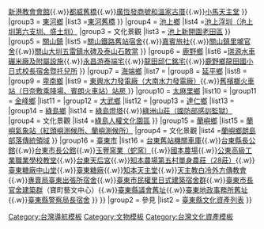{{Navbox
|name=臺東縣文化資產
|title=[[臺東縣文化資產|{{fontcolor|white|臺東縣文化資產}}]]
|style=width:100%;
| state = collapsed
|titlestyle = background:#E1571B;color:white;
|group1 = 文化資產
|list1 ={{Navbox subgroup
|group1 = [[長濱鄉]]
|list1 ={{Navbox subgroup
|group1 = 縣定遺址
|list1 =
|group2 = 國定遺址
|list2 =[[八仙洞遺址]]
|group3 = 歷史建築
|list3 =[[樟原橋]]
}}
|group2 = [[成功鎮]]
|list2 ={{Navbox subgroup
|group1 = 縣定遺址
|list1 =
|group2 = 國定遺址
|list2 =
|group3 = 歷史建築
|list3 =[[小馬隧道|泰源隧道(小馬隧道)]]{{.w}}[[宜灣長老教會]]{{.w}}[[宜灣天主堂]]{{.w}}[[新港教會會館]]{{.w}}[[都威舊橋]]{{.w}}[[小港漁港 (台東)#文化遺址|廣恆發商號和溫家古厝]]{{.w}}[[小馬天主堂]]
}}
|group3 = [[東河鄉 (臺灣)|東河鄉]]
|list3 ={{Navbox subgroup
|group1 = 縣定遺址
|list1 =[[都蘭遺址]]
|group2 = 國定遺址
|list2 =
|group3 = 歷史建築
|list3 =[[新東糖廠]]{{.w}}[[舊東河橋|東河舊橋]]
}}
|group4 = [[池上鄉]]
|list4 ={{Navbox subgroup
|group1 = 縣定遺址
|list1 =
|group2 = 歷史建築
|list2 =[[萬安磚窯廠]]{{.w}}[[池上圳|池上浮圳（池上圳第六支圳、盛土圳）]]
|group3 = 文化景觀
|list3 = [[池上新開園老田區]]
}}
|group5 = [[關山鎮]]
|list5 ={{Navbox subgroup
|group1 = 縣定遺址
|list1 =
|group2 = 國定遺址
|list2 =
|group3 = 歷史建築
|list3 =[[關山車站 (臺灣)|關山車站]]{{.w}}[[關山鐵路舊站宿舍]]{{.w}}[[嘉賓旅社]]{{.w}}[[關山鎮里壠官舍]]{{.w}}[[關山大圳|關山大圳五雷鎮水碑及泰山石敢當]]
}}
|group6 = [[鹿野鄉]]
|list6 ={{Navbox subgroup
|group1 = 縣定遺址
|list1 =
|group2 = 國定遺址
|list2 =
|group3 = 歷史建築
|list3 =[[鹿野庄役場|鹿野庄（區）役場]]{{.w}}[[瑞源水車碾米廠及附屬設施]]{{.w}}[[永昌游泰端宅]]{{.w}}[[龍田邱仁銘宅]]{{.w}}[[臺東縣鹿野鄉龍田國民小學|鹿野鄉龍田國小日式校長宿舍暨托兒所]]
}}
|group7 = [[海端鄉]]
|list7 ={{Navbox subgroup
|group1 = 縣定遺址
|list1 =
|group2 = 國定遺址
|list2 =
|group3 = 歷史建築
|list3 =[[天龍吊橋|天龍橋]]
}}
|group8 = [[延平鄉]]
|list8 =
{{Navbox subgroup
|group1 = 縣定遺址
|list1 =
|group2 = 國定遺址
|list2 =
|group3 = 歷史建築
|list3 =[[舊鹿鳴橋|舊鹿鳴吊橋（舊鹿鳴鋼索吊橋）]]
}}
|group9 = [[卑南鄉]]
|list9 =
{{Navbox subgroup
|group1 = 縣定遺址
|list1 =[[巴蘭遺址]]
|group2 = 國定遺址
|list2 =
|group3 = 歷史建築
|list3 =[[利吉大橋#利吉流籠遺跡|利吉流籠遺蹟]]{{.w}}[[東興水力發電廠|東興水力發電廠（大南水力發電廠）]]{{.w}}[[檳榔車站|舊檳榔火車站（日奈敷乘降場、賓朗火車站）站房 ]]
}}
|group10 = [[太麻里鄉]]
|list10 =
{{Navbox subgroup
|group1 = 縣定遺址
|list1 =[[舊香蘭遺址]]
|group2 = 國定遺址
|list2 =
|group3 = 歷史建築
|list3 =
}}
|group11 = [[金峰鄉 (台灣)|金峰鄉]]
|list11 =
{{Navbox subgroup
|group1 = 縣定遺址
|list1 =
|group2 = 國定遺址
|list2 =
|group3 = 歷史建築
|list3 =
}}
|group12 = [[大武鄉 (台灣)|大武鄉]]
|list12 =
{{Navbox subgroup
|group1 = 縣定遺址
|list1 =
|group2 = 國定遺址
|list2 =
|group3 = 歷史建築
|list3 =
}}
|group13 = [[達仁鄉]]
|list13 =
{{Navbox subgroup
|group1 = 縣定遺址
|list1 =
|group2 = 國定遺址
|list2 =
|group3 = 歷史建築
|list3 =
}}
|group14 = [[綠島鄉]]
|list14 =
{{Navbox subgroup
|group1 = 縣定遺址
|list1 =
|group2 = 國定遺址
|list2 =
|group3 = 歷史建築
|list3 =[[柚仔湖聚落遺址]]{{.w}}[[綠島燈塔]]{{.w}}[[白色恐怖綠島紀念園區|綠洲山莊（國防部感訓監獄）]]
|group4 = 文化景觀
|list4 =[[綠島人權文化園區]]
}}
|group15 = [[蘭嶼鄉]]
|list15 =
{{Navbox subgroup
|group1 = 縣定遺址
|list1 =
|group2 = 國定遺址
|list2 =
|group3 = 歷史建築
|list3 =[[東清村|蘭嶼雅美族野銀部落傳統建築]]{{.w}}[[蘭嶼氣象站|蘭嶼氣象站（紅頭嶼測候所、蘭嶼測候所）]]
|group4 = 文化景觀
|list4 =[[朗島村|蘭嶼鄉朗島部落傳統領域]]
}}
|group16 = [[臺東市]]
|list16 =
{{Navbox subgroup
|group1 = 縣定遺址
|list1 =
|group2 = 國定遺址
|list2 =[[卑南遺址]]
|group3 = 歷史建築
|list3 =[[中華會館臺東分社|中華會館]]{{.w}}[[台東舊站|台東舊站機關車庫]]{{.w}}[[台東縣長公館]]{{.w}}[[台東市長公館]]{{.w}}[[玉豐窯業|玉豐窯業（蛇窯）]]{{.w}}[[國本農場]]{{.w}}[[公東教堂|公東高級工業職業學校教堂]]{{.w}}[[台東天后宮]]{{.w}}[[知本農場|知本農場第五村單身農莊（28莊）]]{{.w}}[[台東糖廠|臺東糖廠]][[中山堂]]{{.w}}[[台東糖廠|臺東糖廠]]{{.w}}[[知本天主堂]]{{.w}}[[天主教白冷外方傳教會臺灣區院|天主教白冷外方傳教會]]{{.w}}[[專賣局臺東出張所宿舍]]{{.w}}[[臺東市民權里日式建築宿舍群]]{{.w}}[[臺東市長官舍建築群]]（寶町藝文中心）{{.w}}[[臺東縣議會舊址]]{{.w}}[[臺東地政事務所舊址]]{{.w}}[[臺東縣警察局長宿舍]]
}}
}}
|group2 = 參見 
|list2 = [[臺東縣文化資產列表]]
}}<noinclude>
[[Category:台灣導航模板]]
[[Category:文物模板]]
[[Category:台灣文化資產模板]]
</noinclude>